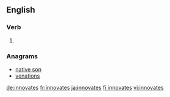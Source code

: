 ==English==

===Verb===
{{head|en}}

# {{en-third-person singular of|innovate}}

===Anagrams===
* [[native son#English|native son]]
* [[venations#English|venations]]

[[de:innovates]]
[[fr:innovates]]
[[ja:innovates]]
[[fi:innovates]]
[[vi:innovates]]